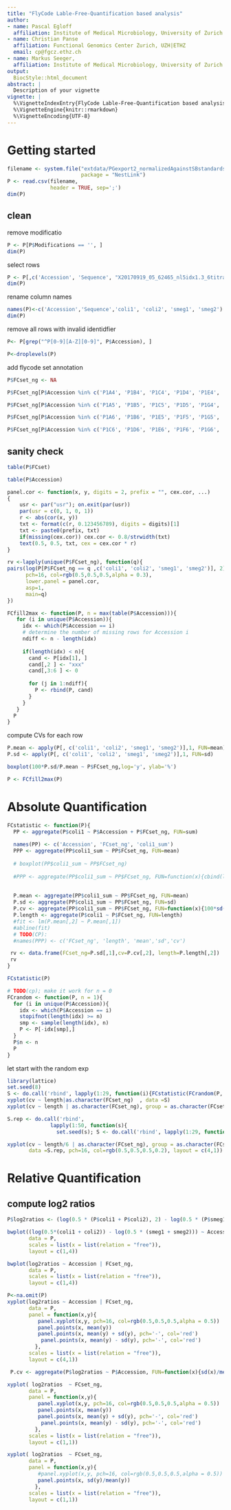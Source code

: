 ```yaml
---
title: "FlyCode Lable-Free-Quantification based analysis"
author:
- name: Pascal Egloff
  affiliation: Institute of Medical Microbiology, University of Zurich
- name: Christian Panse
  affiliation: Functional Genomics Center Zurich, UZH|ETHZ
  email: cp@fgcz.ethz.ch
- name: Markus Seeger, 
  affiliation: Institute of Medical Microbiology, University of Zurich
output:
  BiocStyle::html_document
abstract: |
  Description of your vignette
vignette: |
  %\VignetteIndexEntry{FlyCode Lable-Free-Quantification based analysis}
  %\VignetteEngine{knitr::rmarkdown}
  %\VignetteEncoding{UTF-8}
---
```


# Getting started

```r
filename <- system.file("extdata/PGexport2_normalizedAgainstSBstandards_Peptides.csv",
                        package = "NestLink")
P <- read.csv(filename,
              header = TRUE, sep=';')
dim(P)
```

## clean 


remove modificatio
```r
P <- P[P$Modifications == '', ]
dim(P)
```

select rows
```r
P <- P[,c('Accession', 'Sequence', "X20170919_05_62465_nl5idx1.3_6titratecoli", "X20170919_16_62465_nl5idx1.3_6titratecoli",  "X20170919_09_62466_nl5idx1.3_7titratesmeg", "X20170919_14_62466_nl5idx1.3_7titratesmeg")]
dim(P)
```

rename column names

```r
names(P)<-c('Accession','Sequence','coli1', 'coli2', 'smeg1', 'smeg2')
dim(P)
```


remove all rows with invalid identidfier

```r

P<- P[grep("^P[0-9][A-Z][0-9]", P$Accession), ] 

P<-droplevels(P)
```


add flycode set annotation
```r
P$FCset_ng <- NA

P$FCset_ng[P$Accession %in% c('P1A4', 'P1B4', 'P1C4', 'P1D4', 'P1E4', 'P1F4')] <- 92

P$FCset_ng[P$Accession %in% c('P1A5', 'P1B5', 'P1C5', 'P1D5', 'P1G4', 'P1H4')] <- 295

P$FCset_ng[P$Accession %in% c('P1A6', 'P1B6', 'P1E5', 'P1F5', 'P1G5', 'P1H5')] <- 943

P$FCset_ng[P$Accession %in% c('P1C6', 'P1D6', 'P1E6', 'P1F6', 'P1G6', 'P1H6')] <- 3017

```

## sanity check
```r
table(P$FCset)
```

```r
table(P$Accession)
```

```r
panel.cor <- function(x, y, digits = 2, prefix = "", cex.cor, ...)
{
    usr <- par("usr"); on.exit(par(usr))
    par(usr = c(0, 1, 0, 1))
    r <- abs(cor(x, y))
    txt <- format(c(r, 0.123456789), digits = digits)[1]
    txt <- paste0(prefix, txt)
    if(missing(cex.cor)) cex.cor <- 0.8/strwidth(txt)
    text(0.5, 0.5, txt, cex = cex.cor * r)
}

```


```r
rv <-lapply(unique(P$FCset_ng), function(q){
pairs(log(P[P$FCset_ng == q ,c('coli1', 'coli2', 'smeg1', 'smeg2')], 2),
      pch=16, col=rgb(0.5,0.5,0.5,alpha = 0.3),
      lower.panel = panel.cor,
      asp=1,
      main=q)
})
```

```r
FCfill2max <- function(P, n = max(table(P$Accession))){
   for (i in unique(P$Accession)){
     idx <- which(P$Accession == i)
     # determine the number of missing rows for Accession i
     ndiff <- n - length(idx)
     
     if(length(idx) < n){
       cand <- P[idx[1], ]  
       cand[,2 ] <- "xxx"
       cand[,3:6 ] <- 0
       
       for (j in 1:ndiff){
         P <- rbind(P, cand)
       }
     }
   }
  P
}
```

compute CVs for each row

```r
P.mean <- apply(P[, c('coli1', 'coli2', 'smeg1', 'smeg2')],1, FUN=mean)
P.sd <- apply(P[, c('coli1', 'coli2', 'smeg1', 'smeg2')],1, FUN=sd)

boxplot(100*P.sd/P.mean ~ P$FCset_ng,log='y', ylab='%')
```

```r
P <- FCfill2max(P)
```

# Absolute Quantification

```r
FCstatistic <- function(P){
  PP <- aggregate(P$coli1 ~ P$Accession + P$FCset_ng, FUN=sum)
  
  names(PP) <- c('Accession', 'FCset_ng', 'coli1_sum')
  PPP <- aggregate(PP$coli1_sum ~ PP$FCset_ng, FUN=mean)
  
  # boxplot(PP$coli1_sum ~ PP$FCset_ng)
  
  #PPP <- aggregate(PP$coli1_sum ~ PP$FCset_ng, FUN=function(x){cbind(length(x), mean(x), sd(x), 100*sd(x)/mean(x))})
  
  
  P.mean <- aggregate(PP$coli1_sum ~ PP$FCset_ng, FUN=mean)
  P.sd <- aggregate(PP$coli1_sum ~ PP$FCset_ng, FUN=sd)
  P.cv <- aggregate(PP$coli1_sum ~ PP$FCset_ng, FUN=function(x){100*sd(x)/mean(x)})
  P.length <- aggregate(P$coli1 ~ P$FCset_ng, FUN=length)
  #fit <- lm(P.mean[,2] ~ P.mean[,1])
  #abline(fit)
  # TODO(CP): 
  #names(PPP) <- c('FCset_ng', 'length', 'mean','sd','cv')

 rv <- data.frame(FCset_ng=P.sd[,1],cv=P.cv[,2], length=P.length[,2])
 rv
}

FCstatistic(P)
```


```r

# TODO(cp); make it work for n = 0
FCrandom <- function(P, n = 1){
  for (i in unique(P$Accession)){
    idx <- which(P$Accession == i)
    stopifnot(length(idx) >= n)
    smp <- sample(length(idx), n)
    P <- P[-idx[smp],]
  }
  P$n <- n
  P
}
```


let start with the random exp


```r
library(lattice)
set.seed(8)
S <- do.call('rbind', lapply(1:29, function(i){FCstatistic(FCrandom(P, i))}))
xyplot(cv ~ length|as.character(FCset_ng)  , data =S)
xyplot(cv ~ length | as.character(FCset_ng), group = as.character(FCset_ng), type='l', data =S)
```


```r
S.rep <- do.call('rbind', 
              lapply(1:50, function(s){
                set.seed(s); S <- do.call('rbind', lapply(1:29, function(i){FCstatistic(FCrandom(P, i))}))}))

xyplot(cv ~ length/6 | as.character(FCset_ng), group = as.character(FCset_ng), 
       data =S.rep, pch=16, col=rgb(0.5,0.5,0.5,0.2), layout = c(4,1))

```


# Relative  Quantification

## compute log2 ratios
```r
P$log2ratios <- (log(0.5 * (P$coli1 + P$coli2), 2) - log(0.5 * (P$smeg1 + P$smeg2), 2))
```


```r
bwplot((log(0.5*(coli1 + coli2)) - log(0.5 * (smeg1 + smeg2))) ~ Accession | FCset_ng,
       data = P,
       scales = list(x = list(relation = "free")),
       layout = c(1,4))
```


```r
bwplot(log2ratios ~ Accession | FCset_ng,
       data = P,
       scales = list(x = list(relation = "free")),
       layout = c(1,4))
```

```r
P<-na.omit(P)
xyplot(log2ratios ~ Accession | FCset_ng,
       data = P,
       panel = function(x,y){
          panel.xyplot(x,y, pch=16, col=rgb(0.5,0.5,0.5,alpha = 0.5))
          panel.points(x, mean(y))
          panel.points(x, mean(y) + sd(y), pch='-', col='red')
           panel.points(x, mean(y) - sd(y), pch='-', col='red')
         },
       scales = list(x = list(relation = "free")),
       layout = c(4,1))

 P.cv <- aggregate(P$log2ratios ~ P$Accession, FUN=function(x){sd(x)/mean(x)})
```


```r
xyplot( log2ratios  ~ FCset_ng,
       data = P,
       panel = function(x,y){
          panel.xyplot(x,y, pch=16, col=rgb(0.5,0.5,0.5,alpha = 0.5))
          panel.points(x, mean(y))
          panel.points(x, mean(y) + sd(y), pch='-', col='red')
           panel.points(x, mean(y) - sd(y), pch='-', col='red')
         },
       scales = list(x = list(relation = "free")),
       layout = c(1,1))
```

```r
xyplot( log2ratios  ~ FCset_ng,
       data = P,
       panel = function(x,y){
          #panel.xyplot(x,y, pch=16, col=rgb(0.5,0.5,0.5,alpha = 0.5))
          panel.points(x, sd(y)/mean(y))
         },
       scales = list(x = list(relation = "free")),
       layout = c(1,1))

```